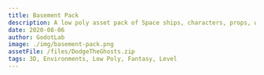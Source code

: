 ```yaml
---
title: Basement Pack
description: A low poly asset pack of Space ships, characters, props, weapons, FX, and environment assets to create a Sci-Fi themed polygonal style game.
date: 2020-08-06
author: GodotLab
image: ./img/basement-pack.png
assetFile: /files/DodgeTheGhosts.zip
tags: 3D, Environments, Low Poly, Fantasy, Level
---
```


<!-- ---

# About

This is a collection of adventures created by the Adventure Writer's Room community.

We are a group of GMs who meet in the discord voice chat, and challenge ourselves to improvise a one-shot adventure in 2 hours. Our goal is to brainstorm fun ideas and improvise stories together in a chill, lighthearted, no-pressure environment. It works, it really helps with creating adventures, and it is super fun. Read more about our brainstorming process [here](/brainstorming).

We're looking for some friendly and creative people to join us! If you want to improvise some stories, stretch your creative muscles, get help writing your adventures, or just have some fun brainstorming ideas - come join our [discord server](https://discord.gg/UVNxeQE)!

Novice people are welcome! There are no prerequisites, no expectations about being a brilliant writer or improviser.  Experienced GMs are also welcome, we have quite a few very experienced folks who are really good at what they do, and it helps a lot. If you're a player with no GMing experience and this sounds like fun - come join us as well! -->
